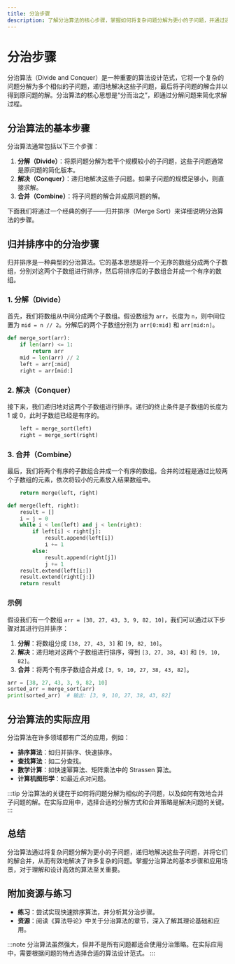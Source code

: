 ```yaml
---
title: 分治步骤
description: 了解分治算法的核心步骤，掌握如何将复杂问题分解为更小的子问题，并通过递归解决它们。
---
```


# 分治步骤

分治算法（Divide and Conquer）是一种重要的算法设计范式，它将一个复杂的问题分解为多个相似的子问题，递归地解决这些子问题，最后将子问题的解合并以得到原问题的解。分治算法的核心思想是“分而治之”，即通过分解问题来简化求解过程。

## 分治算法的基本步骤

分治算法通常包括以下三个步骤：

1. **分解（Divide）**：将原问题分解为若干个规模较小的子问题，这些子问题通常是原问题的简化版本。
2. **解决（Conquer）**：递归地解决这些子问题。如果子问题的规模足够小，则直接求解。
3. **合并（Combine）**：将子问题的解合并成原问题的解。

下面我们将通过一个经典的例子——归并排序（Merge Sort）来详细说明分治算法的步骤。

## 归并排序中的分治步骤

归并排序是一种典型的分治算法。它的基本思想是将一个无序的数组分成两个子数组，分别对这两个子数组进行排序，然后将排序后的子数组合并成一个有序的数组。

### 1. 分解（Divide）

首先，我们将数组从中间分成两个子数组。假设数组为 `arr`，长度为 `n`，则中间位置为 `mid = n // 2`。分解后的两个子数组分别为 `arr[0:mid]` 和 `arr[mid:n]`。

```python
def merge_sort(arr):
    if len(arr) <= 1:
        return arr
    mid = len(arr) // 2
    left = arr[:mid]
    right = arr[mid:]
```

### 2. 解决（Conquer）

接下来，我们递归地对这两个子数组进行排序。递归的终止条件是子数组的长度为 1 或 0，此时子数组已经是有序的。

```python
    left = merge_sort(left)
    right = merge_sort(right)
```

### 3. 合并（Combine）

最后，我们将两个有序的子数组合并成一个有序的数组。合并的过程是通过比较两个子数组的元素，依次将较小的元素放入结果数组中。

```python
    return merge(left, right)

def merge(left, right):
    result = []
    i = j = 0
    while i < len(left) and j < len(right):
        if left[i] < right[j]:
            result.append(left[i])
            i += 1
        else:
            result.append(right[j])
            j += 1
    result.extend(left[i:])
    result.extend(right[j:])
    return result
```

### 示例

假设我们有一个数组 `arr = [38, 27, 43, 3, 9, 82, 10]`，我们可以通过以下步骤对其进行归并排序：

1. **分解**：将数组分成 `[38, 27, 43, 3]` 和 `[9, 82, 10]`。
2. **解决**：递归地对这两个子数组进行排序，得到 `[3, 27, 38, 43]` 和 `[9, 10, 82]`。
3. **合并**：将两个有序子数组合并成 `[3, 9, 10, 27, 38, 43, 82]`。

```python
arr = [38, 27, 43, 3, 9, 82, 10]
sorted_arr = merge_sort(arr)
print(sorted_arr)  # 输出: [3, 9, 10, 27, 38, 43, 82]
```

## 分治算法的实际应用

分治算法在许多领域都有广泛的应用，例如：

- **排序算法**：如归并排序、快速排序。
- **查找算法**：如二分查找。
- **数学计算**：如快速幂算法、矩阵乘法中的 Strassen 算法。
- **计算机图形学**：如最近点对问题。

:::tip
分治算法的关键在于如何将问题分解为相似的子问题，以及如何有效地合并子问题的解。在实际应用中，选择合适的分解方式和合并策略是解决问题的关键。
:::

## 总结

分治算法通过将复杂问题分解为更小的子问题，递归地解决这些子问题，并将它们的解合并，从而有效地解决了许多复杂的问题。掌握分治算法的基本步骤和应用场景，对于理解和设计高效的算法至关重要。

## 附加资源与练习

- **练习**：尝试实现快速排序算法，并分析其分治步骤。
- **资源**：阅读《算法导论》中关于分治算法的章节，深入了解其理论基础和应用。

:::note
分治算法虽然强大，但并不是所有问题都适合使用分治策略。在实际应用中，需要根据问题的特点选择合适的算法设计范式。
:::